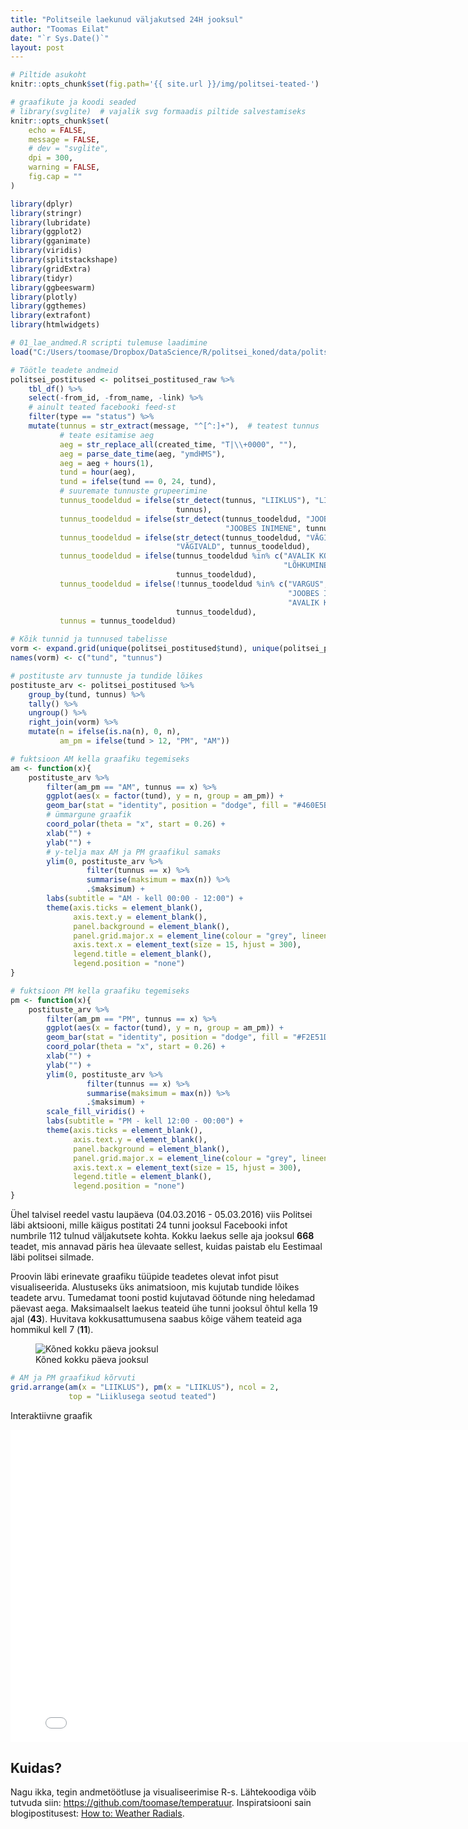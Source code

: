 ```yaml
---
title: "Politseile laekunud väljakutsed 24H jooksul"
author: "Toomas Eilat"
date: "`r Sys.Date()`"
layout: post
---
```


```r
# Piltide asukoht
knitr::opts_chunk$set(fig.path='{{ site.url }}/img/politsei-teated-')
```

```r
# graafikute ja koodi seaded
# library(svglite)  # vajalik svg formaadis piltide salvestamiseks
knitr::opts_chunk$set(
    echo = FALSE, 
    message = FALSE,
    # dev = "svglite",
    dpi = 300,
    warning = FALSE,
    fig.cap = ""
)
```

```r
library(dplyr)
library(stringr)
library(lubridate)
library(ggplot2)
library(gganimate)
library(viridis)
library(splitstackshape)
library(gridExtra)
library(tidyr)
library(ggbeeswarm)
library(plotly)
library(ggthemes)
library(extrafont)
library(htmlwidgets)

# 01_lae_andmed.R scripti tulemuse laadimine
load("C:/Users/toomase/Dropbox/DataScience/R/politsei_koned/data/politsei_postitused.Rdata")

# Töötle teadete andmeid
politsei_postitused <- politsei_postitused_raw %>%
    tbl_df() %>%
    select(-from_id, -from_name, -link) %>%
    # ainult teated facebooki feed-st
    filter(type == "status") %>%
    mutate(tunnus = str_extract(message, "^[^:]+"),  # teatest tunnus
           # teate esitamise aeg
           aeg = str_replace_all(created_time, "T|\\+0000", ""),
           aeg = parse_date_time(aeg, "ymdHMS"),
           aeg = aeg + hours(1),
           tund = hour(aeg),
           tund = ifelse(tund == 0, 24, tund),
           # suuremate tunnuste grupeerimine
           tunnus_toodeldud = ifelse(str_detect(tunnus, "LIIKLUS"), "LIIKLUS", 
                                     tunnus),
           tunnus_toodeldud = ifelse(str_detect(tunnus_toodeldud, "JOOBES"), 
                                                "JOOBES INIMENE", tunnus_toodeldud),
           tunnus_toodeldud = ifelse(str_detect(tunnus_toodeldud, "VÄGIVALD"), 
                                     "VÄGIVALD", tunnus_toodeldud),
           tunnus_toodeldud = ifelse(tunnus_toodeldud %in% c("AVALIK KORD", "LÄRM", 
                                                             "LÕHKUMINE"), "AVALIK KORD", 
                                     tunnus_toodeldud),
           tunnus_toodeldud = ifelse(!tunnus_toodeldud %in% c("VARGUS", "INFO", "LIIKLUS",
                                                              "JOOBES INIMENE", "VÄGIVALD",
                                                              "AVALIK KORD"), "MUU", 
                                     tunnus_toodeldud),
           tunnus = tunnus_toodeldud) 

# Kõik tunnid ja tunnused tabelisse
vorm <- expand.grid(unique(politsei_postitused$tund), unique(politsei_postitused$tunnus))
names(vorm) <- c("tund", "tunnus")

# postituste arv tunnuste ja tundide lõikes
postituste_arv <- politsei_postitused %>%
    group_by(tund, tunnus) %>%
    tally() %>%
    ungroup() %>%
    right_join(vorm) %>%
    mutate(n = ifelse(is.na(n), 0, n),
           am_pm = ifelse(tund > 12, "PM", "AM"))

# fuktsioon AM kella graafiku tegemiseks
am <- function(x){
    postituste_arv %>%
        filter(am_pm == "AM", tunnus == x) %>%
        ggplot(aes(x = factor(tund), y = n, group = am_pm)) +
        geom_bar(stat = "identity", position = "dodge", fill = "#460E5B") +
        # ümmargune graafik
        coord_polar(theta = "x", start = 0.26) +
        xlab("") +
        ylab("") +
        # y-telja max AM ja PM graafikul samaks
        ylim(0, postituste_arv %>%
                 filter(tunnus == x) %>%
                 summarise(maksimum = max(n)) %>%
                 .$maksimum) +
        labs(subtitle = "AM - kell 00:00 - 12:00") +
        theme(axis.ticks = element_blank(), 
              axis.text.y = element_blank(), 
              panel.background = element_blank(), 
              panel.grid.major.x = element_line(colour = "grey", lineend = 5),
              axis.text.x = element_text(size = 15, hjust = 300), 
              legend.title = element_blank(),
              legend.position = "none")
}

# fuktsioon PM kella graafiku tegemiseks
pm <- function(x){
    postituste_arv %>%
        filter(am_pm == "PM", tunnus == x) %>%
        ggplot(aes(x = factor(tund), y = n, group = am_pm)) +
        geom_bar(stat = "identity", position = "dodge", fill = "#F2E51D") +
        coord_polar(theta = "x", start = 0.26) +
        xlab("") +
        ylab("") +
        ylim(0, postituste_arv %>%
                 filter(tunnus == x) %>%
                 summarise(maksimum = max(n)) %>%
                 .$maksimum) +
        scale_fill_viridis() +
        labs(subtitle = "PM - kell 12:00 - 00:00") +
        theme(axis.ticks = element_blank(), 
              axis.text.y = element_blank(), 
              panel.background = element_blank(), 
              panel.grid.major.x = element_line(colour = "grey", lineend = 5),
              axis.text.x = element_text(size = 15, hjust = 300), 
              legend.title = element_blank(),
              legend.position = "none")
}

```

Ühel talvisel reedel vastu laupäeva (04.03.2016 - 05.03.2016) viis Politsei läbi aktsiooni, mille käigus postitati 24 tunni jooksul Facebooki infot numbrile 112 tulnud väljakutsete kohta. Kokku laekus selle aja jooksul __668__ teadet, mis annavad päris hea ülevaate sellest, kuidas paistab elu Eestimaal läbi politsei silmade.

Proovin läbi erinevate graafiku tüüpide teadetes olevat infot pisut visualiseerida. Alustuseks üks animatsioon, mis kujutab tundide lõikes teadete arvu. Tumedamat tooni postid kujutavad öötunde ning heledamad päevast aega. Maksimaalselt laekus teateid ühe tunni jooksul õhtul kella 19 ajal (__43__). Huvitava kokkusattumusena saabus kõige vähem teateid aga hommikul kell 7 (__11__).

![Kõned kokku päeva jooksul](http://toomase.github.io/img/politei-teated-koned.gif)


```r

# AM ja PM graafikud kõrvuti
grid.arrange(am(x = "LIIKLUS"), pm(x = "LIIKLUS"), ncol = 2, 
             top = "Liiklusega seotud teated")

```


Interaktiivne graafik

<iframe frameborder="0" width="800" height="500" 
        sandbox="allow-same-origin allow-scripts"
        scrolling="no" seamless="seamless"
        src="/files/politsei-teated.html">
</iframe>

## Kuidas?
Nagu ikka, tegin andmetöötluse ja visualiseerimise R-s. Lähtekoodiga võib tutvuda siin: [https://github.com/toomase/temperatuur](https://github.com/toomase/temperatuur). Inspiratsiooni sain blogipostitusest: [How to: Weather Radials](http://jkunst.com/r/how-to-weather-radials/).